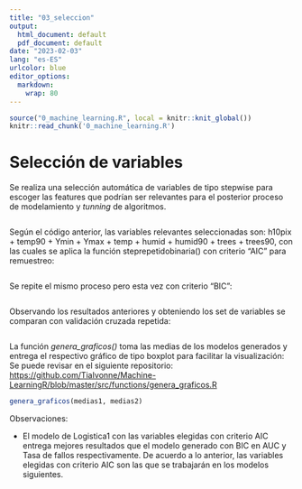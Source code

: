 ```yaml
---
title: "03_seleccion"
output:
  html_document: default
  pdf_document: default
date: "2023-02-03"
lang: "es-ES"
urlcolor: blue
editor_options: 
  markdown: 
    wrap: 80
---
```


```r
source("0_machine_learning.R", local = knitr::knit_global())
knitr::read_chunk('0_machine_learning.R')
```

\normalsize

# Selección de variables

Se realiza una selección automática de variables de tipo stepwise para escoger
las features que podrían ser relevantes para el posterior proceso de modelamiento y *tunning* de algoritmos.

\tiny

```r
```

\normalsize

Según el código anterior, las variables relevantes seleccionadas son:
h10pix + temp90 + Ymin + Ymax + temp + humid + humid90 + trees + trees90, con
las cuales se aplica la función steprepetidobinaria() con criterio "AIC" para
remuestreo:

\tiny

```r
```

\normalsize

Se repite el mismo proceso pero esta vez con criterio "BIC": \tiny

```r
```

\normalsize

Observando los resultados anteriores y obteniendo los set de variables se
comparan con validación cruzada repetida:

\tiny

```r
```

\normalsize

La función *genera_graficos()* toma las medias de los modelos generados y
entrega el respectivo gráfico de tipo boxplot para facilitar la visualización:
Se puede revisar en el siguiente repositorio: <https://github.com/TiaIvonne/Machine-LearningR/blob/master/src/functions/genera_graficos.R>

\tiny

```r
genera_graficos(medias1, medias2)
```

\normalsize
Observaciones:

-   El modelo de Logistica1 con las variables elegidas con criterio AIC entrega mejores resultados que el modelo generado con BIC en AUC y Tasa de fallos respectivamente. De acuerdo a lo anterior, las variables elegidas con criterio AIC son las que se trabajarán en los modelos siguientes.
